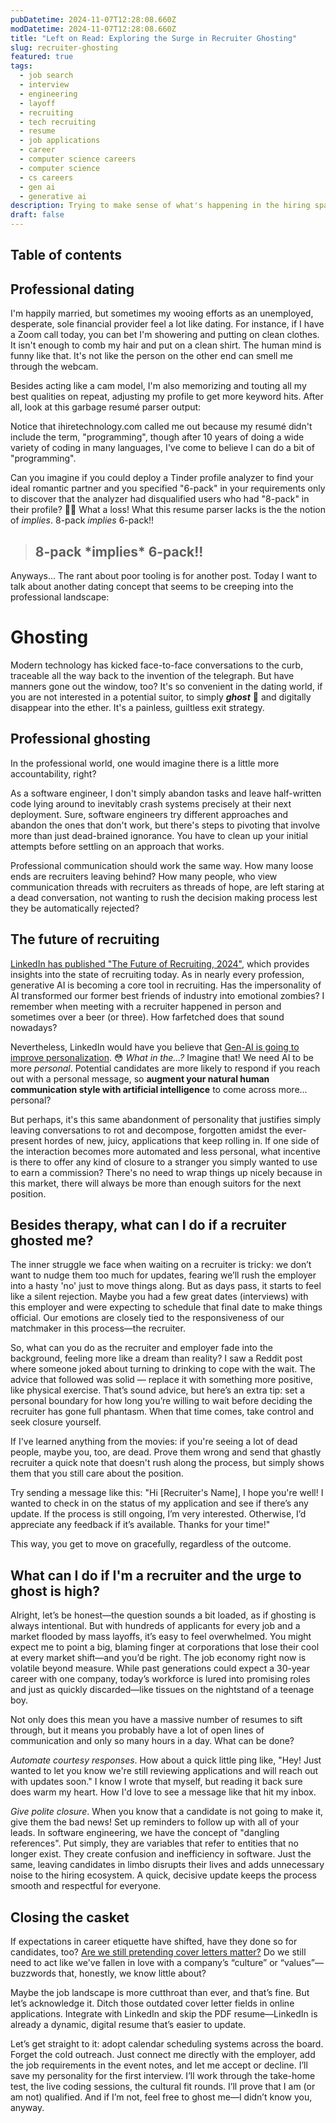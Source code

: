 ```yaml
---
pubDatetime: 2024-11-07T12:28:08.660Z
modDatetime: 2024-11-07T12:28:08.660Z
title: "Left on Read: Exploring the Surge in Recruiter Ghosting"
slug: recruiter-ghosting
featured: true
tags:
  - job search
  - interview
  - engineering
  - layoff
  - recruiting
  - tech recruiting
  - resume
  - job applications
  - career
  - computer science careers
  - computer science
  - cs careers
  - gen ai
  - generative ai
description: Trying to make sense of what's happening in the hiring space in 2024 as high interest rates, mass layoffs, and AI transform reality before our eyes. Has ghosting crept from the dating world into the professional one?
draft: false
---
```


## Table of contents

## Professional dating

I'm happily married, but sometimes my wooing efforts as an unemployed, desperate, sole financial provider feel a lot like dating. For instance, if I have a Zoom call today, you can bet I'm showering and putting on clean clothes. It isn't enough to comb my hair and put on a clean shirt. The human mind is funny like that. It's not like the person on the other end can smell me through the webcam.

Besides acting like a cam model, I'm also memorizing and touting all my best qualities on repeat, adjusting my profile to get more keyword hits. After all, look at this garbage resumé parser output:

<CaptionedImage
    src="https://ik.imagekit.io/enginyyr/enginyyr-blog/300-recruiter-ghosting/Screenshot%202024-11-07%20at%208.29.12%E2%80%AFAM.png?updatedAt=1730986492704"
    alt="Bad output from a resumé parser"
    caption="Failure of ihiretechnology.com to identify related or transferrable skills in a parsed resumé" />

Notice that ihiretechnology.com called me out because my resumé didn't include the term, "programming", though after 10 years of doing a wide variety of coding in many languages, I've come to believe I can do a bit of "programming".

Can you imagine if you could deploy a Tinder profile analyzer to find your ideal romantic partner and you specified "6-pack" in your requirements only to discover that the analyzer had disqualified users who had "8-pack" in their profile? 👎🏼 What a loss! What this resume parser lacks is the the notion of *implies*. 8-pack *implies* 6-pack!!
> <h2>8-pack *implies* 6-pack!!</h2>

Anyways... The rant about poor tooling is for another post. Today I want to talk about another dating concept that seems to be creeping into the professional landscape:

# Ghosting

Modern technology has kicked face-to-face conversations to the curb, traceable all the way back to the invention of the telegraph. But have manners gone out the window, too? It's so convenient in the dating world, if you are not interested in a potential suitor, to simply ***ghost*** 👻 and digitally disappear into the ether. It's a painless, guiltless exit strategy.

<CaptionedImage
  src="https://ik.imagekit.io/enginyyr/enginyyr-blog/300-recruiter-ghosting/DALL_E%202024-11-07%2009.46.31%20-%20A%20humorous%20cartoon-style%20illustration%20depicting%20a%20dating%20ghosting%20scenario_%20a%20person%20sitting%20at%20a%20cafe%CC%81%20table%20with%20a%20disappointed%20look,%20waiting%20with%20a%20.webp?updatedAt=1730990804815"
  alt="A woman sitting at a cafe table with a ghost"
  caption="Source: Dall-E, the hilarity of dating a ghost" />

## Professional ghosting

In the professional world, one would imagine there is a little more accountability, right?

As a software engineer, I don't simply abandon tasks and leave half-written code lying around to inevitably crash systems precisely at their next deployment. Sure, software engineers try different approaches and abandon the ones that don't work, but there's steps to pivoting that involve more than just dead-brained ignorance. You have to clean up your initial attempts before settling on an approach that works.

Professional communication should work the same way. How many loose ends are recruiters leaving behind? How many people, who view communication threads with recruiters as threads of hope, are left staring at a dead conversation, not wanting to rush the decision making process lest they be automatically rejected?

<CaptionedImage
  src="https://ik.imagekit.io/enginyyr/enginyyr-blog/300-recruiter-ghosting/DALL_E%202024-11-07%2010.10.37%20-%20A%20digital%20illustration%20showing%20multiple%20people%20in%20separate%20boxes,%20each%20looking%20at%20their%20phones%20with%20a%20waiting%20expression,%20all%20waiting%20for%20a%20response%20f.webp?updatedAt=1730992281625"
  alt="Dall-E generated image of 4 people hopelessly waiting for recruiters to respond"
  caption="Dall-E generated image of 4 people hopelessly waiting for recruiters to respond" />


## The future of recruiting

[LinkedIn has published "The Future of Recruiting, 2024"](https://business.linkedin.com/talent-solutions/resources/future-of-recruiting), which provides insights into the state of recruiting today. As in nearly every profession, generative AI is becoming a core tool in recruiting. Has the impersonality of AI transformed our former best friends of industry into emotional zombies? I remember when meeting with a recruiter happened in person and sometimes over a beer (or three). How farfetched does that sound nowadays?

Nevertheless, LinkedIn would have you believe that [Gen-AI is going to improve personalization](https://www.linkedin.com/business/talent/blog/talent-acquisition/helping-recruiters-save-time-increase-candidate-engagement-with-ai?src=direct%2Fnone&veh=direct%2Fnone). 😳 *What in the...?* Imagine that! We need AI to be more *personal*. Potential candidates are more likely to respond if you reach out with a personal message, so **augment your natural human communication style with artificial intelligence** to come across more... personal?

But perhaps, it's this same abandonment of personality that justifies simply leaving conversations to rot and decompose, forgotten amidst the ever-present hordes of new, juicy, applications that keep rolling in. If one side of the interaction becomes more automated and less personal, what incentive is there to offer any kind of closure to a stranger you simply wanted to use to earn a commission? There's no need to wrap things up nicely because in this market, there will always be more than enough suitors for the next position.

## Besides therapy, what can I do if a recruiter ghosted me?

The inner struggle we face when waiting on a recruiter is tricky: we don’t want to nudge them too much for updates, fearing we’ll rush the employer into a hasty 'no' just to move things along. But as days pass, it starts to feel like a silent rejection. Maybe you had a few great dates (interviews) with this employer and were expecting to schedule that final date to make things official. Our emotions are closely tied to the responsiveness of our matchmaker in this process—the recruiter.

So, what can you do as the recruiter and employer fade into the background, feeling more like a dream than reality? I saw a Reddit post where someone joked about turning to drinking to cope with the wait. The advice that followed was solid — replace it with something more positive, like physical exercise. That’s sound advice, but here’s an extra tip: set a personal boundary for how long you’re willing to wait before deciding the recruiter has gone full phantasm. When that time comes, take control and seek closure yourself.

If I've learned anything from the movies: if you're seeing a lot of dead people, maybe you, too, are dead. Prove them wrong and send that ghastly recruiter a quick note that doesn't rush along the process, but simply shows them that you still care about the position.

Try sending a message like this: "Hi [Recruiter's Name], I hope you're well! I wanted to check in on the status of my application and see if there’s any update. If the process is still ongoing, I’m very interested. Otherwise, I’d appreciate any feedback if it’s available. Thanks for your time!"

This way, you get to move on gracefully, regardless of the outcome.

## What can I do if I'm a recruiter and the urge to ghost is high?

Alright, let’s be honest—the question sounds a bit loaded, as if ghosting is always intentional. But with hundreds of applicants for every job and a market flooded by mass layoffs, it’s easy to feel overwhelmed. You might expect me to point a big, blaming finger at corporations that lose their cool at every market shift—and you’d be right. The job economy right now is volatile beyond measure. While past generations could expect a 30-year career with one company, today’s workforce is lured into promising roles and just as quickly discarded—like tissues on the nightstand of a teenage boy.

Not only does this mean you have a massive number of resumes to sift through, but it means you probably have a lot of open lines of communication and only so many hours in a day. What can be done?

*Automate courtesy responses*. How about a quick little ping like, "Hey! Just wanted to let you know we're still reviewing applications and will reach out with updates soon." I know I wrote that myself, but reading it back sure does warm my heart. How I'd love to see a message like that hit my inbox.

*Give polite closure*. When you know that a candidate is not going to make it, give them the bad news! Set up reminders to follow up with all of your leads. In software engineering, we have the concept of "dangling references". Put simply, they are variables that refer to entities that no longer exist. They create confusion and inefficiency in software. Just the same, leaving candidates in limbo disrupts their lives and adds unnecessary noise to the hiring ecosystem. A quick, decisive update keeps the process smooth and respectful for everyone.

## Closing the casket

If expectations in career etiquette have shifted, have they done so for candidates, too? [Are we still pretending cover letters matter?](/posts/cover-letter-uncovered) Do we still need to act like we've fallen in love with a company’s “culture” or “values”—buzzwords that, honestly, we know little about?

Maybe the job landscape is more cutthroat than ever, and that’s fine. But let’s acknowledge it. Ditch those outdated cover letter fields in online applications. Integrate with LinkedIn and skip the PDF resume—LinkedIn is already a dynamic, digital resume that’s easier to update.

Let’s get straight to it: adopt calendar scheduling systems across the board. Forget the cold outreach. Just connect me directly with the employer, add the job requirements in the event notes, and let me accept or decline. I’ll save my personality for the first interview. I’ll work through the take-home test, the live coding sessions, the cultural fit rounds. I’ll prove that I am (or am not) qualified. And if I’m not, feel free to ghost me—I didn’t know you, anyway.
